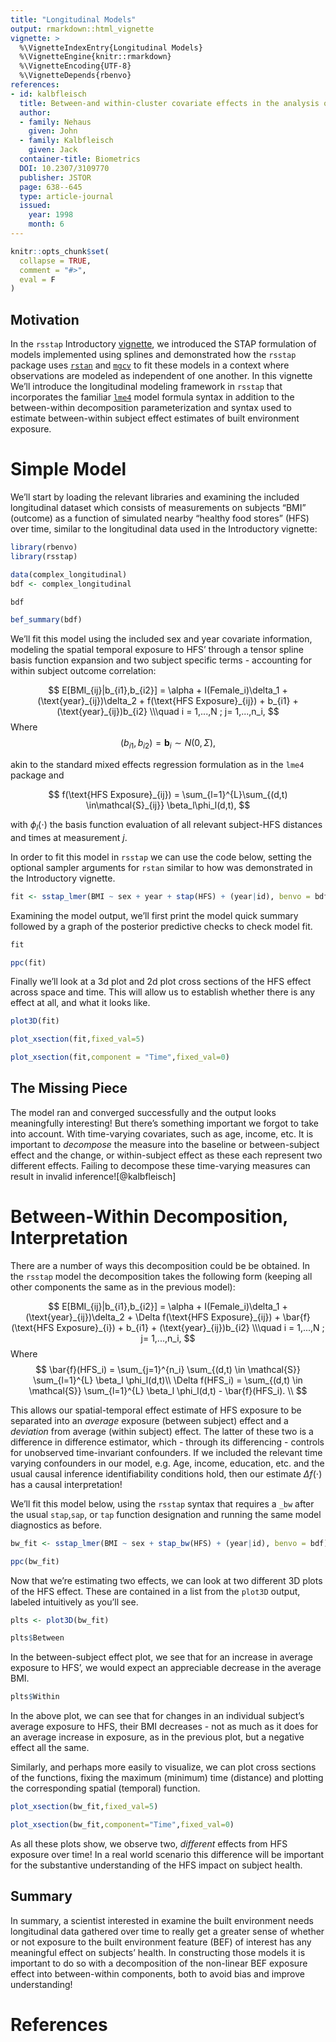 ```yaml
---
title: "Longitudinal Models"
output: rmarkdown::html_vignette
vignette: >
  %\VignetteIndexEntry{Longitudinal Models}
  %\VignetteEngine{knitr::rmarkdown}
  %\VignetteEncoding{UTF-8}
  %\VignetteDepends{rbenvo}
references:
- id: kalbfleisch
  title: Between-and within-cluster covariate effects in the analysis of clustered data
  author:
  - family: Nehaus
    given: John
  - family: Kalbfleisch
    given: Jack
  container-title: Biometrics
  DOI: 10.2307/3109770
  publisher: JSTOR
  page: 638--645
  type: article-journal
  issued:
    year: 1998
    month: 6
---
```


```r
knitr::opts_chunk$set(
  collapse = TRUE,
  comment = "#>",
  eval = F
)
```



## Motivation

In the `rsstap` Introductory [vignette](https://apeterson91.github.io/rsstap/articles/Introduction.html), we introduced the STAP formulation of models implemented using splines 
and demonstrated how the `rsstap` package uses [`rstan`](https://mc-stan.org/users/interfaces/rstan) and [`mgcv`](https://cran.r-project.org/web/packages/mgcv/index.html) to fit these models in a context where observations are modeled as independent of one another. 
In this vignette We'll introduce the longitudinal modeling framework in `rsstap` that incorporates the familiar [`lme4`](https://github.com/lme4/lme4) model formula syntax in addition to 
the between-within decomposition parameterization and syntax used to estimate between-within subject effect estimates of built environment exposure.

#  Simple Model

We'll start by loading the relevant libraries and examining the included longitudinal dataset which consists of measurements on subjects "BMI" (outcome) as a function of simulated nearby "healthy food stores" (HFS) over time, similar to the longitudinal data used in the Introductory vignette:

```r
library(rbenvo)
library(rsstap)
```

```r
data(complex_longitudinal)
bdf <- complex_longitudinal
```

```r
bdf
```

```r
bef_summary(bdf)
```

We'll fit this model using the included sex and year covariate information, modeling the spatial temporal exposure to HFS' through a tensor spline basis function expansion and two subject specific terms - accounting for within subject outcome correlation:


$$
E[BMI_{ij}|b_{i1},b_{i2}] = \alpha + I(Female_i)\delta_1 + (\text{year}_{ij})\delta_2 + f(\text{HFS Exposure}_{ij}) + b_{i1} + (\text{year}_{ij})b_{i2} \\\quad i = 1,...,N ; j= 1,...,n_i,
$$
Where
$$
(b_{i1},b_{i2}) = \mathbf{b}_i \sim N(0,\Sigma),
$$

akin to the standard mixed effects regression formulation as in the `lme4` package and 

$$
f(\text{HFS Exposure}_{ij}) = \sum_{l=1}^{L}\sum_{(d,t) \in\mathcal{S}_{ij}} \beta_l\phi_l(d,t),
$$

with $\phi_l(\cdot)$ the basis function evaluation of all relevant subject-HFS distances and times at measurement $j$.  


In order to fit this model in `rsstap` we can use the code below, setting the optional sampler arguments for `rstan` similar to how was demonstrated in the Introductory vignette. 


```r
fit <- sstap_lmer(BMI ~ sex + year + stap(HFS) + (year|id), benvo = bdf)
```

Examining the model output, we'll first print the model quick summary followed by a graph of the posterior predictive checks to check model fit.

```r
fit
```


```r
ppc(fit)
```

Finally we'll look at a 3d plot and 2d plot cross sections of the HFS effect across space and time. This will allow us to establish whether there is any effect at all, and what it looks like.

```r
plot3D(fit)
```

```r
plot_xsection(fit,fixed_val=5)
```

```r
plot_xsection(fit,component = "Time",fixed_val=0)
```

## The Missing Piece
The model ran and converged successfully and the output looks meaningfully interesting! But there's something important we forgot to take into account. With time-varying covariates, such as age, income, etc. It is important to *decompose* the measure into the baseline or between-subject effect and the change, or within-subject effect as these each represent two different effects. Failing to decompose these time-varying measures can result in invalid inference![@kalbfleisch]

# Between-Within Decomposition, Interpretation

There are a number of ways this decomposition could be be obtained. In the `rsstap` model the decomposition takes the following form (keeping all other components the same as in the previous model):

$$
E[BMI_{ij}|b_{i1},b_{i2}] = \alpha + I(Female_i)\delta_1 + (\text{year}_{ij})\delta_2 + \Delta f(\text{HFS Exposure}_{ij}) + \bar{f}(\text{HFS Exposure}_{i}) + b_{i1} + (\text{year}_{ij})b_{i2} \\\quad i = 1,...,N ; j= 1,...,n_i,
$$
Where
$$
\bar{f}(HFS_i) = \sum_{j=1}^{n_i} \sum_{(d,t) \in \mathcal{S}} \sum_{l=1}^{L} \beta_l \phi_l(d,t)\\
\Delta f(HFS_i) = \sum_{(d,t) \in \mathcal{S}} \sum_{l=1}^{L} \beta_l \phi_l(d,t) - \bar{f}(HFS_i). \\
$$

 This allows our spatial-temporal effect estimate of HFS exposure to be separated into an *average* exposure (between subject) effect  and a *deviation* from average (within subject) effect. The latter of these two is a difference in difference estimator, which - through its differencing - controls for unobserved time-invariant confounders. If we included the relevant time varying confounders in our model, e.g. Age, income, education, etc. and the usual causal inference identifiability conditions hold, then our estimate $\Delta f(\cdot)$ has  a causal interpretation!
 
 We'll fit this model below, using the `rsstap` syntax that requires a `_bw` after the usual `stap`,`sap`, or `tap` function designation and running the same model diagnostics as before.


```r
bw_fit <- sstap_lmer(BMI ~ sex + stap_bw(HFS) + (year|id), benvo = bdf)
```


```r
ppc(bw_fit)
```

Now that we're estimating two effects, we can look at two different 3D plots of the HFS effect. These are contained in a list from the `plot3D` output, labeled intuitively as you'll see.

```r
plts <- plot3D(bw_fit)
```

```r
plts$Between
```

In the between-subject effect plot, we see that for an increase in average exposure to HFS', we would expect an appreciable decrease in the average BMI.

```r
plts$Within
```

In the above plot, we can see that for changes in an individual subject's average exposure to HFS, their BMI decreases - not as much as it does for an average increase in exposure, as in the previous plot, but a negative effect all the same.

Similarly, and perhaps more easily to visualize, we can plot cross sections of the functions, fixing the maximum (minimum) time (distance) and plotting the corresponding spatial (temporal) function.

```r
plot_xsection(bw_fit,fixed_val=5)
```

```r
plot_xsection(bw_fit,component="Time",fixed_val=0)
```

As all these plots show, we observe two, *different* effects from HFS exposure over time! In a real world scenario this difference will be important for the substantive understanding of the HFS impact on subject health.


## Summary

In summary, a scientist interested in examine the built environment needs longitudinal data gathered over time to really get a greater sense of whether or not exposure to the built environment feature (BEF) of interest has any meaningful effect on subjects' health. In constructing those models it is important to do so with a decomposition of the non-linear BEF exposure effect into between-within components, both to avoid bias and improve understanding!


# References 
